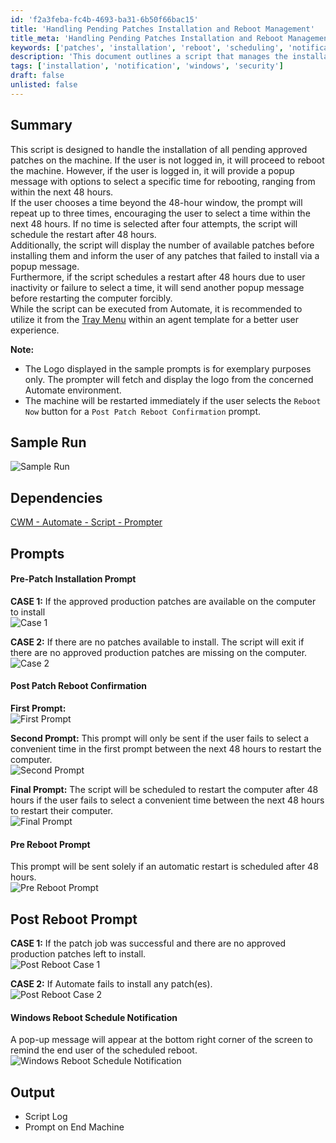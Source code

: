 ```yaml
---
id: 'f2a3feba-fc4b-4693-ba31-6b50f66bac15'
title: 'Handling Pending Patches Installation and Reboot Management'
title_meta: 'Handling Pending Patches Installation and Reboot Management'
keywords: ['patches', 'installation', 'reboot', 'scheduling', 'notification']
description: 'This document outlines a script that manages the installation of approved patches on a machine, including user interaction for reboot scheduling and notifications for pending actions. It handles scenarios where the user is logged in or not, provides prompts for reboot timing, and ensures that users are informed of available patches and any installation failures.'
tags: ['installation', 'notification', 'windows', 'security']
draft: false
unlisted: false
---
```

## Summary

This script is designed to handle the installation of all pending approved patches on the machine. If the user is not logged in, it will proceed to reboot the machine. However, if the user is logged in, it will provide a popup message with options to select a specific time for rebooting, ranging from within the next 48 hours.  
If the user chooses a time beyond the 48-hour window, the prompt will repeat up to three times, encouraging the user to select a time within the next 48 hours. If no time is selected after four attempts, the script will schedule the restart after 48 hours.  
Additionally, the script will display the number of available patches before installing them and inform the user of any patches that failed to install via a popup message.  
Furthermore, if the script schedules a restart after 48 hours due to user inactivity or failure to select a time, it will send another popup message before restarting the computer forcibly.  
While the script can be executed from Automate, it is recommended to utilize it from the [Tray Menu](https://docs.connectwise.com/ConnectWise_Automate_Documentation/060/020/010#:~:text=setting%20this%20value.-,Tray%20Menus,-The%C2%A0Tray%20Menus) within an agent template for a better user experience.

**Note:**  
- The Logo displayed in the sample prompts is for exemplary purposes only. The prompter will fetch and display the logo from the concerned Automate environment.
- The machine will be restarted immediately if the user selects the `Reboot Now` button for a `Post Patch Reboot Confirmation` prompt.

## Sample Run

![Sample Run](../../../static/img/Install-All-Approved-Patches-With-Prompt/image_1.png)

## Dependencies

[CWM - Automate - Script - Prompter](https://proval.itglue.com/DOC-5078775-10243074)

## Prompts

#### Pre-Patch Installation Prompt

**CASE 1:** If the approved production patches are available on the computer to install  
![Case 1](../../../static/img/Install-All-Approved-Patches-With-Prompt/image_2.png)

**CASE 2:** If there are no patches available to install. The script will exit if there are no approved production patches are missing on the computer.  
![Case 2](../../../static/img/Install-All-Approved-Patches-With-Prompt/image_3.png)

#### Post Patch Reboot Confirmation

**First Prompt:**  
![First Prompt](../../../static/img/Install-All-Approved-Patches-With-Prompt/image_4.png)

**Second Prompt:** This prompt will only be sent if the user fails to select a convenient time in the first prompt between the next 48 hours to restart the computer.  
![Second Prompt](../../../static/img/Install-All-Approved-Patches-With-Prompt/image_5.png)

**Final Prompt:** The script will be scheduled to restart the computer after 48 hours if the user fails to select a convenient time between the next 48 hours to restart their computer.  
![Final Prompt](../../../static/img/Install-All-Approved-Patches-With-Prompt/image_6.png)

#### Pre Reboot Prompt

This prompt will be sent solely if an automatic restart is scheduled after 48 hours.  
![Pre Reboot Prompt](../../../static/img/Install-All-Approved-Patches-With-Prompt/image_7.png)

## Post Reboot Prompt

**CASE 1:** If the patch job was successful and there are no approved production patches left to install.  
![Post Reboot Case 1](../../../static/img/Install-All-Approved-Patches-With-Prompt/image_8.png)

**CASE 2:** If Automate fails to install any patch(es).  
![Post Reboot Case 2](../../../static/img/Install-All-Approved-Patches-With-Prompt/image_9.png)

#### Windows Reboot Schedule Notification

A pop-up message will appear at the bottom right corner of the screen to remind the end user of the scheduled reboot.  
![Windows Reboot Schedule Notification](../../../static/img/Install-All-Approved-Patches-With-Prompt/image_10.png)

## Output

- Script Log
- Prompt on End Machine











